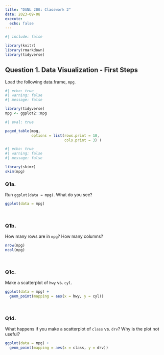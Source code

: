 ```yaml
---
title: "DANL 200: Classwork 2"
date: 2023-09-08
execute: 
  echo: false
---
```

```r
#| include: false

library(knitr)
library(rmarkdown)
library(tidyverse)
```

## Question 1. Data Visualization - First Steps

Load the following data.frame, `mpg`.
```r
#| echo: true
#| warning: false
#| message: false

library(tidyverse)
mpg <- ggplot2::mpg
```


```r
#| eval: true

paged_table(mpg, 
            options = list(rows.print = 10,
                           cols.print = 3) )
```

```r
#| echo: true
#| warning: false
#| message: false

library(skimr)
skim(mpg)
```



### Q1a. 
Run `ggplot(data = mpg)`. What do you see?
```r
ggplot(data = mpg)
```

<br>

### Q1b.
How many rows are in `mpg`? How many columns?
```r
nrow(mpg)
ncol(mpg)
```

<br>


### Q1c.
Make a scatterplot of `hwy` vs. `cyl`.

```r
ggplot(data = mpg) +
  geom_point(mapping = aes(x = hwy, y = cyl))
```

<br>

### Q1d.
What happens if you make a scatterplot of `class` vs. `drv`? Why is the plot not useful?


```r
ggplot(data = mpg) +
  geom_point(mapping = aes(x = class, y = drv))
```
